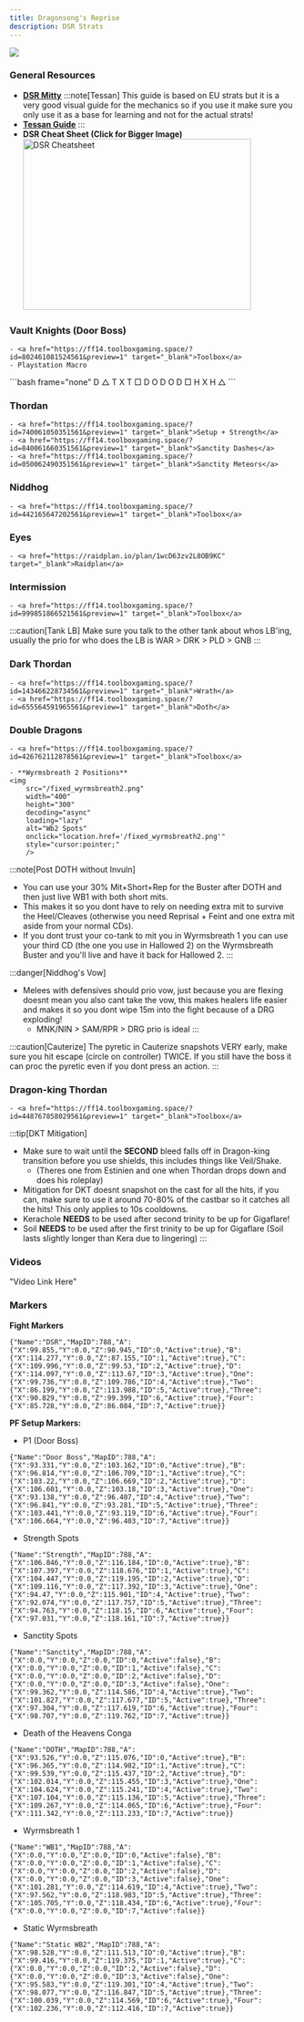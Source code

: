 ```yaml
---
title: Dragonsong's Reprise
description: DSR Strats
---
```


<img class="ulti-tooltip" src="/dkt.webp"/>

### General Resources ###
- <a href="https://docs.google.com/spreadsheets/d/1sUEuFDGa_Qg4SYHo4y7b4oEvUGvmhkUMn2rPdXdWEo0/edit#gid=263338920" target="_blank">**DSR Mitty**</a>
:::note[Tessan]
This guide is based on EU strats but it is a very good visual guide for the mechanics so if you use it make sure you only use it as a base for learning and not for the actual strats!
- <a href="https://www.youtube.com/watch?v=A-P1eXE18ko" target="_blank">**Tessan Guide**</a>
:::
- **DSR Cheat Sheet (Click for Bigger Image)**
<img
        src="/dsrcheatsheet.png"
        width="400"
        height="300"
        decoding="async"
        loading="lazy"
        alt="DSR Cheatsheet"
        onclick="location.href='/dsrcheatsheet.png'"
        style="cursor:pointer;"
        />


### Vault Knights (Door Boss) ### 
    - <a href="https://ff14.toolboxgaming.space/?id=802461081524561&preview=1" target="_blank">Toolbox</a>
    - Playstation Macro

<div class="dkt-macro">
    ```bash frame="none"
    D △   T X   T □ 
    D O         D O 
    D □   H X   H △
    ```
</div>

### Thordan ### 
    - <a href="https://ff14.toolboxgaming.space/?id=740061050351561&preview=1" target="_blank">Setup + Strength</a>
    - <a href="https://ff14.toolboxgaming.space/?id=840061660351561&preview=1" target="_blank">Sanctity Dashes</a>
    - <a href="https://ff14.toolboxgaming.space/?id=050062490351561&preview=1" target="_blank">Sanctity Meteors</a>

### Niddhog ### 
    - <a href="https://ff14.toolboxgaming.space/?id=442165647202561&preview=1" target="_blank">Toolbox</a>

### Eyes ### 
    - <a href="https://raidplan.io/plan/1wcD63zv2L8OB9KC" target="_blank">Raidplan</a>

### Intermission ### 
    - <a href="https://ff14.toolboxgaming.space/?id=999851866521561&preview=1" target="_blank">Toolbox</a>
:::caution[Tank LB]
    Make sure you talk to the other tank about whos LB'ing, usually the prio for who does the LB is WAR > DRK > PLD > GNB
:::

### Dark Thordan ### 
    - <a href="https://ff14.toolboxgaming.space/?id=143466228734561&preview=1" target="_blank">Wrath</a>
    - <a href="https://ff14.toolboxgaming.space/?id=655564591965561&preview=1" target="_blank">Doth</a>

### Double Dragons ### 
    - <a href="https://ff14.toolboxgaming.space/?id=426762112878561&preview=1" target="_blank">Toolbox</a>
    
    - **Wyrmsbreath 2 Positions**
    <img
        src="/fixed_wyrmsbreath2.png"
        width="400"
        height="300"
        decoding="async"
        loading="lazy"
        alt="Wb2 Spots"
        onclick="location.href='/fixed_wyrmsbreath2.png'"
        style="cursor:pointer;"
        />

:::note[Post DOTH without Invuln]
- You can use your 30% Mit+Short+Rep for the Buster after DOTH and then just live WB1 with both short mits.
- This makes it so you dont have to rely on needing extra mit to survive the Heel/Cleaves (otherwise you need Reprisal + Feint and one extra mit aside from your normal CDs).
- If you dont trust your co-tank to mit you in Wyrmsbreath 1 you can use your third CD (the one you use in Hallowed 2) on the Wyrmsbreath Buster and you'll live and have it back for Hallowed 2.
:::

:::danger[Niddhog's Vow]
- Melees with defensives should prio vow, just because you are flexing doesnt mean you also cant take the vow, this makes healers life easier and makes it so you dont wipe 15m into the fight because of a DRG exploding!
    - MNK/NIN > SAM/RPR > DRG prio is ideal
:::

:::caution[Cauterize]
The pyretic in Cauterize snapshots VERY early, make sure you hit escape (circle on controller) TWICE. If you still have the boss it can proc the pyretic even if you dont press an action.
:::


### Dragon-king Thordan ###

    - <a href="https://ff14.toolboxgaming.space/?id=448767858029561&preview=1" target="_blank">Toolbox</a>

:::tip[DKT Mitigation]
- Make sure to wait until the **SECOND** bleed falls off in Dragon-king transition before you use shields, this includes things like Veil/Shake.
    - (Theres one from Estinien and one when Thordan drops down and does his roleplay)
- Mitigation for DKT doesnt snapshot on the cast for all the hits, if you can, make sure to use it around 70-80% of the castbar so it catches all the hits! This only applies to 10s cooldowns.
- Kerachole **NEEDS** to be used after second trinity to be up for Gigaflare! 
- Soil **NEEDS** to be used after the first trinity to be up for Gigaflare (Soil lasts slightly longer than Kera due to lingering)
:::

### Videos ###

"Video Link Here"

### Markers ###

**Fight Markers**
```
{"Name":"DSR","MapID":788,"A":{"X":99.855,"Y":0.0,"Z":90.945,"ID":0,"Active":true},"B":{"X":114.277,"Y":0.0,"Z":87.155,"ID":1,"Active":true},"C":{"X":109.996,"Y":0.0,"Z":99.53,"ID":2,"Active":true},"D":{"X":114.097,"Y":0.0,"Z":113.67,"ID":3,"Active":true},"One":{"X":99.736,"Y":0.0,"Z":109.786,"ID":4,"Active":true},"Two":{"X":86.199,"Y":0.0,"Z":113.988,"ID":5,"Active":true},"Three":{"X":90.829,"Y":0.0,"Z":99.399,"ID":6,"Active":true},"Four":{"X":85.728,"Y":0.0,"Z":86.084,"ID":7,"Active":true}}
```



**PF Setup Markers:**

- P1 (Door Boss)

```
{"Name":"Door Boss","MapID":788,"A":{"X":93.331,"Y":0.0,"Z":103.162,"ID":0,"Active":true},"B":{"X":96.814,"Y":0.0,"Z":106.709,"ID":1,"Active":true},"C":{"X":103.22,"Y":0.0,"Z":106.669,"ID":2,"Active":true},"D":{"X":106.601,"Y":0.0,"Z":103.18,"ID":3,"Active":true},"One":{"X":93.138,"Y":0.0,"Z":96.407,"ID":4,"Active":true},"Two":{"X":96.841,"Y":0.0,"Z":93.281,"ID":5,"Active":true},"Three":{"X":103.441,"Y":0.0,"Z":93.119,"ID":6,"Active":true},"Four":{"X":106.664,"Y":0.0,"Z":96.403,"ID":7,"Active":true}}
```

- Strength Spots
```
{"Name":"Strength","MapID":788,"A":{"X":106.846,"Y":0.0,"Z":116.184,"ID":0,"Active":true},"B":{"X":107.397,"Y":0.0,"Z":118.676,"ID":1,"Active":true},"C":{"X":104.447,"Y":0.0,"Z":119.195,"ID":2,"Active":true},"D":{"X":109.116,"Y":0.0,"Z":117.392,"ID":3,"Active":true},"One":{"X":94.47,"Y":0.0,"Z":115.901,"ID":4,"Active":true},"Two":{"X":92.074,"Y":0.0,"Z":117.757,"ID":5,"Active":true},"Three":{"X":94.763,"Y":0.0,"Z":118.15,"ID":6,"Active":true},"Four":{"X":97.031,"Y":0.0,"Z":118.161,"ID":7,"Active":true}}
```

- Sanctity Spots
```
{"Name":"Sanctity","MapID":788,"A":{"X":0.0,"Y":0.0,"Z":0.0,"ID":0,"Active":false},"B":{"X":0.0,"Y":0.0,"Z":0.0,"ID":1,"Active":false},"C":{"X":0.0,"Y":0.0,"Z":0.0,"ID":2,"Active":false},"D":{"X":0.0,"Y":0.0,"Z":0.0,"ID":3,"Active":false},"One":{"X":99.362,"Y":0.0,"Z":114.586,"ID":4,"Active":true},"Two":{"X":101.827,"Y":0.0,"Z":117.677,"ID":5,"Active":true},"Three":{"X":97.304,"Y":0.0,"Z":117.619,"ID":6,"Active":true},"Four":{"X":98.707,"Y":0.0,"Z":119.762,"ID":7,"Active":true}}
```

- Death of the Heavens Conga
```
{"Name":"DOTH","MapID":788,"A":{"X":93.526,"Y":0.0,"Z":115.076,"ID":0,"Active":true},"B":{"X":96.365,"Y":0.0,"Z":114.982,"ID":1,"Active":true},"C":{"X":99.539,"Y":0.0,"Z":115.437,"ID":2,"Active":true},"D":{"X":102.014,"Y":0.0,"Z":115.455,"ID":3,"Active":true},"One":{"X":104.624,"Y":0.0,"Z":115.241,"ID":4,"Active":true},"Two":{"X":107.104,"Y":0.0,"Z":115.136,"ID":5,"Active":true},"Three":{"X":109.267,"Y":0.0,"Z":114.065,"ID":6,"Active":true},"Four":{"X":111.342,"Y":0.0,"Z":113.233,"ID":7,"Active":true}}
```

- Wyrmsbreath 1
```
{"Name":"WB1","MapID":788,"A":{"X":0.0,"Y":0.0,"Z":0.0,"ID":0,"Active":false},"B":{"X":0.0,"Y":0.0,"Z":0.0,"ID":1,"Active":false},"C":{"X":0.0,"Y":0.0,"Z":0.0,"ID":2,"Active":false},"D":{"X":0.0,"Y":0.0,"Z":0.0,"ID":3,"Active":false},"One":{"X":101.281,"Y":0.0,"Z":114.619,"ID":4,"Active":true},"Two":{"X":97.562,"Y":0.0,"Z":118.983,"ID":5,"Active":true},"Three":{"X":105.705,"Y":0.0,"Z":118.434,"ID":6,"Active":true},"Four":{"X":0.0,"Y":0.0,"Z":0.0,"ID":7,"Active":false}}
```

- Static Wyrmsbreath

```
{"Name":"Static WB2","MapID":788,"A":{"X":98.528,"Y":0.0,"Z":111.513,"ID":0,"Active":true},"B":{"X":99.416,"Y":0.0,"Z":119.375,"ID":1,"Active":true},"C":{"X":0.0,"Y":0.0,"Z":0.0,"ID":2,"Active":false},"D":{"X":0.0,"Y":0.0,"Z":0.0,"ID":3,"Active":false},"One":{"X":95.583,"Y":0.0,"Z":119.301,"ID":4,"Active":true},"Two":{"X":98.077,"Y":0.0,"Z":116.847,"ID":5,"Active":true},"Three":{"X":100.039,"Y":0.0,"Z":114.569,"ID":6,"Active":true},"Four":{"X":102.236,"Y":0.0,"Z":112.416,"ID":7,"Active":true}}
```